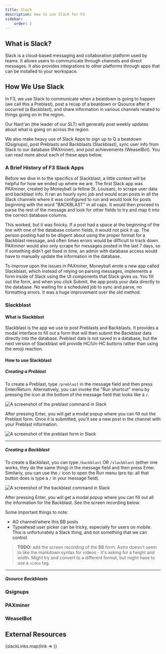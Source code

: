 ```yaml
---
title: Slack
description: How to use Slack for F3
sidebar:
    order: 2
---
```



## What is Slack?

Slack is a cloud-based messaging and collaboration platform used by teams. It allows users to communicate through channels and direct messages. It also provides integrations to other platforms through apps that can be installed to your workspace.

## How We Use Slack

In F3, we use Slack to communicate when a beatdown is going to happen (we call this a Preblast), post a recap of a beatdown or Qsource after it occurred (a Backblast), and share information in various channels related to things going on in the region.

Our Nant'an (the leader of our SLT) will generally post weekly updates about what is going on across the region.

We also make heavy use of Slack Apps to sign up to Q a beatdown (Qsignups), post Preblasts and Backblasts (Slackblast), sync user info from Slack to our database (PAXminer), and post achievements (WeaselBot). You can read more about each of these apps below.

### A Brief History of F3 Slack Apps

Before we dive in to the specifics of Slackblast, a little context will be helpful for how we ended up where we are. The first Slack app was PAXminer, created by Moneyball (a fellow St. Louisan), to scrape user data and backblast info. It ran an hourly sync job and would scan posts in all the Slack channels where it was configured to run and would look for posts beginning with the word "BACKBLAST" in all caps. It would then proceed to parse the rest of the message and look for other fields to try and map it into the correct database columns.

This worked, but it was finicky. If a post had a space at the beginning of the line with one of the database column fields, it would not pick it up. The person posting had to be diligent about using the proper format for a Backblast message, and often times errors would be difficult to track down. PAXminer would also only scrape for messages posted in the last 7 days, so if something didn't get fixed in time, an admin with database access would have to manually update the information in the database.

To improve upon the issues in PAXminer, Moneyball wrote a new app called Slackblast, which instead of relying on parsing messages, implements a form inside of Slack using the UI components that Slack gives us. You fill out the form, and when you click Submit, the app posts your data directly to the database. No waiting for a scheduled job to sync and parse, no formatting errors. It was a huge improvement over the old method.

### Slackblast

#### What is Slackblast

Slackblast is the app we use to post Preblasts and Backblasts. It provides a modal interface to fill out a form that will then submit the Backblast data directly into the database. Preblast data is not saved in a database, but the next version of Slackblast will provide HC/Un-HC buttons rather than using the emoji reaction.

#### How to use Slackblast

##### Creating a Preblast

To create a Preblast, type `/preblast` in the message field and then press Enter/Return. Alternatively, you can invoke the "Run shortcut" menu by pressing the icon at the bottom of the message field that looks like a `/`.

![A screenshot of the preblast command in Slack](../../../assets/slack/preblast_command.jpg)

After pressing Enter, you will get a modal popup where you can fill out the Preblast form. Once it is submitted, you'll see a new post in the channel with your Preblast information.

![A screenshot of the preblast form in Slack](../../../assets/slack/preblast_form.jpg)

---

##### Creating a Backblast

To create a Backblast, you can type `/backblast` OR `/slackblast` (either one works, they do the same thing) in the message field and then press Enter. Similarly, you can use the `/` icon to open the Run menu (pro tip: all that button does is type a `/` in your message field).

![A screenshot of the backblast command in Slack](../../../assets/slack/backblast_command.jpg)

After pressing Enter, you will get a modal popup where you can fill out all the information for the Backblast. See the screen recording below.

Some important things to note:

- AO channel/where this BB posts
- Typeahead user picker can be tricky, especially for users on mobile. This is unfortunately a Slack thing, and not something that we can control.

> **TODO:** add the screen recording of the BB form. Astro doesn't seem to like the markdown syntax for videos - it's asking for a height and width. Might try and convert to a different format, but might have to use a `video` tag.

---

##### Qsource Backblasts

### Qsignups

### PAXminer

### WeaselBot

## External Resources

<CardGrid>
{slackLinks.map(link => <LinkCard title={link.title} href={link.url} description={link.description} target="_blank" rel="noopener noreferer" />
)}
</CardGrid>
